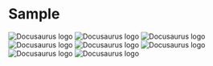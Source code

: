 
# Sample

<ReactPlayer playing controls url='/video/video.mp4' />

![Docusaurus logo](/img/sample-1.png)
![Docusaurus logo](/img/sample-2.png)
![Docusaurus logo](/img/sample-3.png)
![Docusaurus logo](/img/sample-4.png)
![Docusaurus logo](/img/sample-5.png)
![Docusaurus logo](/img/sample-6.png)
![Docusaurus logo](/img/sample-7.png)
![Docusaurus logo](/img/sample-8.png)
